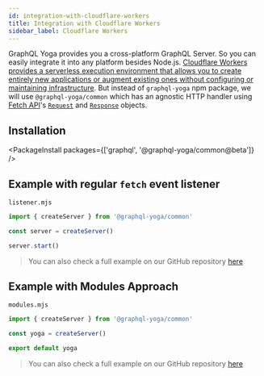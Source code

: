 ```yaml
---
id: integration-with-cloudflare-workers
title: Integration with Cloudflare Workers
sidebar_label: Cloudflare Workers
---
```


GraphQL Yoga provides you a cross-platform GraphQL Server. So you can easily integrate it into any platform besides Node.js.
[Cloudflare Workers provides a serverless execution environment that allows you to create entirely new applications or augment existing ones without configuring or maintaining infrastructure](https://developers.cloudflare.com/workers/).
But instead of `graphql-yoga` npm package, we will use `@graphql-yoga/common` which has an agnostic HTTP handler using [Fetch API](https://developer.mozilla.org/en-US/docs/Web/API/Fetch_API/Using_Fetch)'s [`Request`](https://developer.mozilla.org/en-US/docs/Web/API/Request) and [`Response`](https://developer.mozilla.org/en-US/docs/Web/API/Response) objects.

## Installation

<PackageInstall packages={['graphql', '@graphql-yoga/common@beta']} />

## Example with regular `fetch` event listener

`listener.mjs`

```ts
import { createServer } from '@graphql-yoga/common'

const server = createServer()

server.start()
```

> You can also check a full example on our GitHub repository [here](https://github.com/dotansimha/graphql-yoga/tree/master/examples/cloudflare-modules)

## Example with Modules Approach

`modules.mjs`

```ts
import { createServer } from '@graphql-yoga/common'

const yoga = createServer()

export default yoga
```

> You can also check a full example on our GitHub repository [here](https://github.com/dotansimha/graphql-yoga/tree/master/examples/service-worker)
